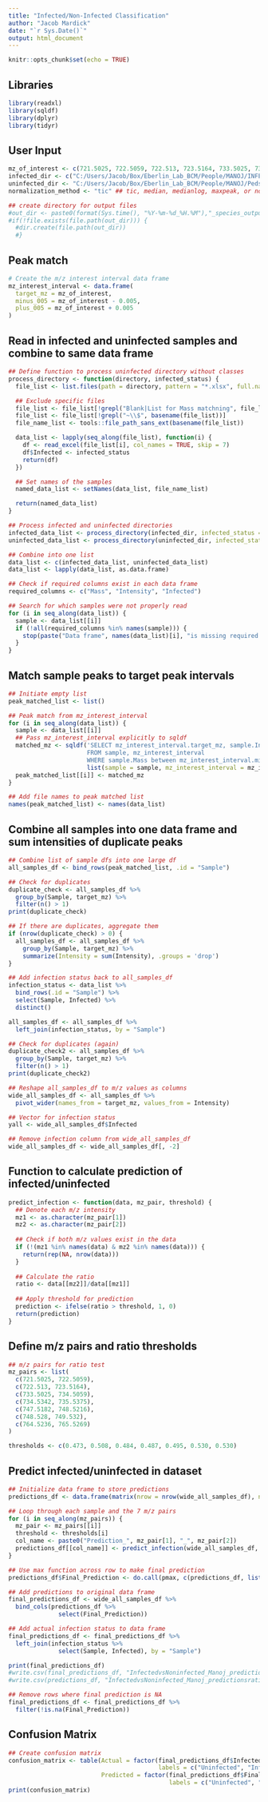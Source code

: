 ```yaml
---
title: "Infected/Non-Infected Classification"
author: "Jacob Mardick"
date: "`r Sys.Date()`"
output: html_document
---
```


```r
knitr::opts_chunk$set(echo = TRUE)
```

## **Libraries**

```r
library(readxl)
library(sqldf)
library(dplyr)
library(tidyr)
```

## **User Input**

```r
mz_of_interest <- c(721.5025, 722.5059, 722.513, 723.5164, 733.5025, 734.5059, 734.5342, 735.5375, 747.5182, 748.5216, 748.528, 749.532, 764.5236, 765.5269)
infected_dir <- c("C:/Users/Jacob/Box/Eberlin_Lab_BCM/People/MANOJ/INFECTED SAMPLE EXCEL SHEET/INFCTED SAMPLE 2023", "C:/Users/Jacob/Box/Eberlin_Lab_BCM/People/MANOJ/INFECTED SAMPLE EXCEL SHEET/INFECTED SAMPLE 2024")
uninfected_dir <- "C:/Users/Jacob/Box/Eberlin_Lab_BCM/People/MANOJ/Pedsarcoma Project/Excel sheet"
normalization_method <- "tic" ## tic, median, medianlog, maxpeak, or none
```

```r
## create directory for output files
#out_dir <- paste0(format(Sys.time(), "%Y-%m-%d_%H.%M"),"_species_outputs")
#if(!file.exists(file.path(out_dir))) {
  #dir.create(file.path(out_dir)) 
  #}
```

## **Peak match**

``` r
# Create the m/z interest interval data frame
mz_interest_interval <- data.frame(
  target_mz = mz_of_interest,
  minus_005 = mz_of_interest - 0.005,
  plus_005 = mz_of_interest + 0.005
)
```

## **Read in infected and uninfected samples and combine to same data frame**

```r
## Define function to process uninfected directory without classes
process_directory <- function(directory, infected_status) {
  file_list <- list.files(path = directory, pattern = "*.xlsx", full.names = TRUE)

  ## Exclude specific files
  file_list <- file_list[!grepl("Blank|List for Mass matchning", file_list)]
  file_list <- file_list[!grepl("~\\$", basename(file_list))]
  file_name_list <- tools::file_path_sans_ext(basename(file_list))

  data_list <- lapply(seq_along(file_list), function(i) {
    df <- read_excel(file_list[i], col_names = TRUE, skip = 7)
    df$Infected <- infected_status
    return(df)
  })

  ## Set names of the samples
  named_data_list <- setNames(data_list, file_name_list)

  return(named_data_list)
}

## Process infected and uninfected directories
infected_data_list <- process_directory(infected_dir, infected_status = 1)
uninfected_data_list <- process_directory(uninfected_dir, infected_status = 0)

## Combine into one list
data_list <- c(infected_data_list, uninfected_data_list)
data_list <- lapply(data_list, as.data.frame)

## Check if required columns exist in each data frame
required_columns <- c("Mass", "Intensity", "Infected")

## Search for which samples were not properly read
for (i in seq_along(data_list)) {
  sample <- data_list[[i]]
  if (!all(required_columns %in% names(sample))) {
    stop(paste("Data frame", names(data_list)[i], "is missing required columns"))
  }
}
```

## **Match sample peaks to target peak intervals**

```r
## Initiate empty list
peak_matched_list <- list()

## Peak match from mz_interest_interval
for (i in seq_along(data_list)) {
  sample <- data_list[[i]]
  ## Pass mz_interest_interval explicitly to sqldf
  matched_mz <- sqldf('SELECT mz_interest_interval.target_mz, sample.Intensity, sample.Infected
                      FROM sample, mz_interest_interval
                      WHERE sample.Mass between mz_interest_interval.minus_005 AND mz_interest_interval.plus_005',
                      list(sample = sample, mz_interest_interval = mz_interest_interval))
  peak_matched_list[[i]] <- matched_mz
}

## Add file names to peak matched list
names(peak_matched_list) <- names(data_list)
```

## **Combine all samples into one data frame and sum intensities of duplicate peaks**

```r
## Combine list of sample dfs into one large df
all_samples_df <- bind_rows(peak_matched_list, .id = "Sample")

## Check for duplicates
duplicate_check <- all_samples_df %>%
  group_by(Sample, target_mz) %>%
  filter(n() > 1)
print(duplicate_check)

## If there are duplicates, aggregate them
if (nrow(duplicate_check) > 0) {
  all_samples_df <- all_samples_df %>%
    group_by(Sample, target_mz) %>%
    summarize(Intensity = sum(Intensity), .groups = 'drop')
}

## Add infection status back to all_samples_df
infection_status <- data_list %>%
  bind_rows(.id = "Sample") %>%
  select(Sample, Infected) %>%
  distinct()

all_samples_df <- all_samples_df %>%
  left_join(infection_status, by = "Sample")

## Check for duplicates (again)
duplicate_check2 <- all_samples_df %>%
  group_by(Sample, target_mz) %>%
  filter(n() > 1)
print(duplicate_check2)

## Reshape all_samples_df to m/z values as columns
wide_all_samples_df <- all_samples_df %>%
  pivot_wider(names_from = target_mz, values_from = Intensity)

## Vector for infection status
yall <- wide_all_samples_df$Infected

## Remove infection column from wide_all_samples_df
wide_all_samples_df <- wide_all_samples_df[, -2]
```

## **Function to calculate prediction of infected/uninfected**

```r
predict_infection <- function(data, mz_pair, threshold) {
  ## Denote each m/z intensity
  mz1 <- as.character(mz_pair[1])
  mz2 <- as.character(mz_pair[2])
  
  ## Check if both m/z values exist in the data
  if (!(mz1 %in% names(data) & mz2 %in% names(data))) {
    return(rep(NA, nrow(data)))
  }
  
  ## Calculate the ratio
  ratio <- data[[mz2]]/data[[mz1]]
  
  ## Apply threshold for prediction
  prediction <- ifelse(ratio > threshold, 1, 0)
  return(prediction)
}
```

## **Define m/z pairs and ratio thresholds**

```r
## m/z pairs for ratio test
mz_pairs <- list(
  c(721.5025, 722.5059),
  c(722.513, 723.5164),
  c(733.5025, 734.5059),
  c(734.5342, 735.5375),
  c(747.5182, 748.5216),
  c(748.528, 749.532),
  c(764.5236, 765.5269)
)

thresholds <- c(0.473, 0.508, 0.484, 0.487, 0.495, 0.530, 0.530)
```

## Predict infected/uninfected in dataset

```r
## Initialize data frame to store predictions
predictions_df <- data.frame(matrix(nrow = nrow(wide_all_samples_df), ncol = 0))

## Loop through each sample and the 7 m/z pairs
for (i in seq_along(mz_pairs)) {
  mz_pair <- mz_pairs[[i]]
  threshold <- thresholds[i]
  col_name <- paste0("Prediction_", mz_pair[1], "_", mz_pair[2])
  predictions_df[[col_name]] <- predict_infection(wide_all_samples_df, mz_pair, threshold)
}

## Use max function across row to make final prediction
predictions_df$Final_Prediction <- do.call(pmax, c(predictions_df, list(na.rm = TRUE)))

## Add predictions to original data frame
final_predictions_df <- wide_all_samples_df %>%
  bind_cols(predictions_df %>%
              select(Final_Prediction))

## Add actual infection status to data frame
final_predictions_df <- final_predictions_df %>%
  left_join(infection_status %>%
              select(Sample, Infected), by = "Sample")

print(final_predictions_df)
#write.csv(final_predictions_df, "InfectedvsNoninfected_Manoj_predictions.csv")
#write.csv(predictions_df, "InfectedvsNoninfected_Manoj_predictionsratios.csv")

## Remove rows where final prediction is NA
final_predictions_df <- final_predictions_df %>%
  filter(!is.na(Final_Prediction))
```

## Confusion Matrix

```r
## Create confusion matrix
confusion_matrix <- table(Actual = factor(final_predictions_df$Infected, levels = c(0, 1), 
                                          labels = c("Uninfected", "Infected")), 
                          Predicted = factor(final_predictions_df$Final_Prediction, levels = c(0, 1), 
                                             labels = c("Uninfected", "Infected")))
print(confusion_matrix)
```





















